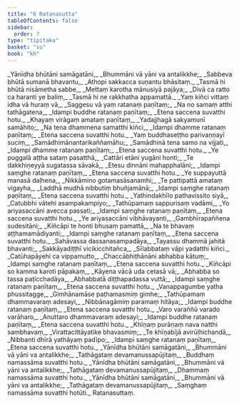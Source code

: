 ```yaml
---
title: "6 Ratanasutta"
tableOfContents: false
sidebar:
  order: 7
type: "tipitaka"
basket: "su"
book: "kh"
---
```



<DynamicBreadcrumb />

<Division number="1" book="kh" bookNo="18" page="9">

<Paragraph number="45" type="verses" book="kh">
_Yānīdha bhūtāni samāgatāni,_  
_Bhummāni vā yāni va antalikkhe;_  
_Sabbeva bhūtā sumanā bhavantu,_  
_Athopi sakkacca suṇantu bhāsitaṃ._  

</Paragraph>

</Division>
<Division number="2" book="kh" bookNo="18" page="5">

<Paragraph number="46" type="verses" book="kh">
_Tasmā hi bhūtā nisāmetha sabbe,_  
_Mettaṃ karotha mānusiyā pajāya;_  
_Divā ca ratto ca haranti ye baliṃ,_  
_Tasmā hi ne rakkhatha appamattā._  

</Paragraph>

</Division>
<Division number="3" book="kh" bookNo="18" page="5">

<Paragraph number="47" type="verses" book="kh">
_Yaṃ kiñci vittaṃ idha vā huraṃ vā,_  
_Saggesu vā yaṃ ratanaṃ paṇītaṃ;_  
_Na no samaṃ atthi tathāgatena,_  
_Idampi buddhe ratanaṃ paṇītaṃ;_  
_Etena saccena suvatthi hotu._  

</Paragraph>

</Division>
<Division number="4" book="kh" bookNo="18" page="5">

<Paragraph number="48" type="verses" book="kh">
_Khayaṃ virāgaṃ amataṃ paṇītaṃ,_  
_Yadajjhagā sakyamunī samāhito;_  
_Na tena dhammena samatthi kiñci,_  
_Idampi dhamme ratanaṃ paṇītaṃ;_  
_Etena saccena suvatthi hotu._  

</Paragraph>

</Division>
<Division number="5" book="kh" bookNo="18" page="5">

<Paragraph number="49" type="verses" book="kh">
_Yaṃ buddhaseṭṭho parivaṇṇayī suciṃ,_  
_Samādhimānantarikaññamāhu;_  
_Samādhinā tena samo na vijjati,_  
_Idampi dhamme ratanaṃ paṇītaṃ;_  
_Etena saccena suvatthi hotu._  

</Paragraph>

</Division>
<Division number="6" book="kh" bookNo="18" page="5">

<Paragraph number="50" type="verses" book="kh">
_Ye puggalā aṭṭha sataṃ pasatthā,_  
_Cattāri etāni yugāni honti;_  
_Te dakkhiṇeyyā sugatassa sāvakā,_  
_Etesu dinnāni mahapphalāni;_  
_Idampi saṃghe ratanaṃ paṇītaṃ,_  
_Etena saccena suvatthi hotu._  

</Paragraph>

</Division>
<Division number="7" book="kh" bookNo="18" page="5">

<Paragraph number="51" type="verses" book="kh">
_Ye suppayuttā manasā daḷhena,_  
_Nikkāmino gotamasāsanamhi;_  
_Te pattipattā amataṃ vigayha,_  
_Laddhā mudhā nibbutiṃ bhuñjamānā;_  
_Idampi saṃghe ratanaṃ paṇītaṃ,_  
_Etena saccena suvatthi hotu._  

</Paragraph>

</Division>
<Division number="8" book="kh" bookNo="18" page="6">

<Paragraph number="52" type="verses" book="kh">
_Yathindakhīlo pathavissito siyā,_  
_Catubbhi vātehi asampakampiyo;_  
_Tathūpamaṃ sappurisaṃ vadāmi,_  
_Yo ariyasaccāni avecca passati;_  
_Idampi saṃghe ratanaṃ paṇītaṃ,_  
_Etena saccena suvatthi hotu._  

</Paragraph>

</Division>
<Division number="9" book="kh" bookNo="18" page="6">

<Paragraph number="53" type="verses" book="kh">
_Ye ariyasaccāni vibhāvayanti,_  
_Gambhīrapaññena sudesitāni;_  
_Kiñcāpi te honti bhusaṃ pamattā,_  
_Na te bhavaṃ aṭṭhamamādiyanti;_  
_Idampi saṃghe ratanaṃ paṇītaṃ,_  
_Etena saccena suvatthi hotu._  

</Paragraph>

</Division>
<Division number="10" book="kh" bookNo="18" page="6">

<Paragraph number="54" type="verses" book="kh">
_Sahāvassa dassanasampadāya,_  
_Tayassu dhammā jahitā bhavanti;_  
_Sakkāyadiṭṭhī vicikicchitañca,_  
_Sīlabbataṃ vāpi yadatthi kiñci._  

</Paragraph>

</Division>
<Division number="11" book="kh" bookNo="18" page="6">

<Paragraph number="55" type="verses" book="kh">
_Catūhapāyehi ca vippamutto,_  
_Chaccābhiṭhānāni abhabba kātuṃ;_  
_Idampi saṃghe ratanaṃ paṇītaṃ,_  
_Etena saccena suvatthi hotu._  

</Paragraph>

</Division>
<Division number="12" book="kh" bookNo="18" page="6">

<Paragraph number="56" type="verses" book="kh">
_Kiñcāpi so kamma karoti pāpakaṃ,_  
_Kāyena vācā uda cetasā vā;_  
_Abhabba so tassa paṭicchadāya,_  
_Abhabbatā diṭṭhapadassa vuttā;_  
_Idampi saṃghe ratanaṃ paṇītaṃ,_  
_Etena saccena suvatthi hotu._  

</Paragraph>

</Division>
<Division number="13" book="kh" bookNo="18" page="7">

<Paragraph number="57" type="verses" book="kh">
_Vanappagumbe yatha phussitagge,_  
_Gimhānamāse paṭhamasmiṃ gimhe;_  
_Tathūpamaṃ dhammavaraṃ adesayi,_  
_Nibbānagāmiṃ paramaṃ hitāya;_  
_Idampi buddhe ratanaṃ paṇītaṃ,_  
_Etena saccena suvatthi hotu._  

</Paragraph>

</Division>
<Division number="14" book="kh" bookNo="18" page="7">

<Paragraph number="58" type="verses" book="kh">
_Varo varaññū varado varāharo,_  
_Anuttaro dhammavaraṃ adesayi;_  
_Idampi buddhe ratanaṃ paṇītaṃ,_  
_Etena saccena suvatthi hotu._  

</Paragraph>

</Division>
<Division number="15" book="kh" bookNo="18" page="7">

<Paragraph number="59" type="verses" book="kh">
_Khīṇaṃ purāṇaṃ nava natthi sambhavaṃ,_  
_Virattacittāyatike bhavasmiṃ;_  
_Te khīṇabījā avirūḷhichandā,_  
_Nibbanti dhīrā yathāyaṃ padīpo;_  
_Idampi saṃghe ratanaṃ paṇītaṃ,_  
_Etena saccena suvatthi hotu._  

</Paragraph>

</Division>
<Division number="16" book="kh" bookNo="18" page="7">

<Paragraph number="60" type="verses" book="kh">
_Yānīdha bhūtāni samāgatāni,_  
_Bhummāni vā yāni va antalikkhe;_  
_Tathāgataṃ devamanussapūjitaṃ,_  
_Buddhaṃ namassāma suvatthi hotu._  

</Paragraph>

</Division>
<Division number="17" book="kh" bookNo="18" page="7">

<Paragraph number="61" type="verses" book="kh">
_Yānīdha bhūtāni samāgatāni,_  
_Bhummāni vā yāni va antalikkhe;_  
_Tathāgataṃ devamanussapūjitaṃ,_  
_Dhammaṃ namassāma suvatthi hotu._  

</Paragraph>

</Division>
<Division number="18" book="kh" bookNo="18" page="8">

<Paragraph number="62" type="verses" book="kh">
_Yānīdha bhūtāni samāgatāni,_  
_Bhummāni vā yāni va antalikkhe;_  
_Tathāgataṃ devamanussapūjitaṃ,_  
_Saṃghaṃ namassāma suvatthi hotūti._  


</Paragraph>
</Division>

<Paragraph number="63" type="center" book="kh">
Ratanasuttaṃ.
</Paragraph>